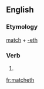 ==English==

===Etymology===
[[match]] + [[-eth]]

===Verb===
{{head|en|verb form}}

# {{en-archaic third-person singular of|match}}

[[fr:matcheth]]